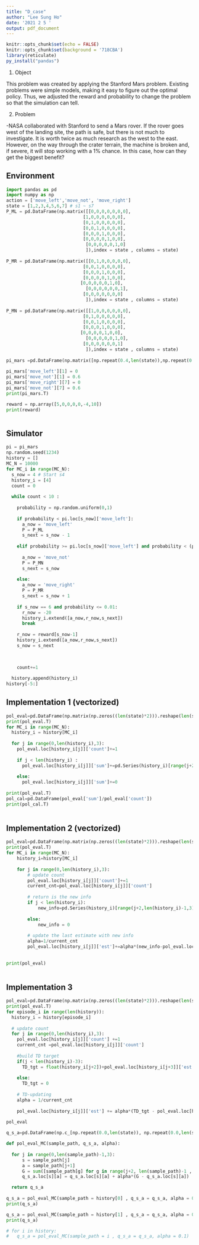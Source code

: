 ```yaml
---
title: "D_case"
author: "Lee Sung Ho"
date: '2021 2 5 '
output: pdf_document
---
```


```r
knitr::opts_chunk$set(echo = FALSE)
knitr::opts_chunk$set(background = '718CBA')
library(reticulate)
py_install("pandas")
```

1. Object

This problem was created by applying the Stanford Mars problem. Existing problems were simple models, making it easy to figure out the optimal policy. Thus, we adjusted the reward and probability to change the problem so that the simulation can tell.

\vspace{10pt}


2. Problem

-NASA collaborated with Stanford to send a Mars rover. If the rover goes west of the landing site, the path is safe, but there is not much to investigate. It is worth twice as much research as the west to the east. However, on the way through the crater terrain, the machine is broken and, if severe, it will stop working with a 1% chance. In this case, how can they get the biggest benefit?



\newpage
## Environment
```python
import pandas as pd
import numpy as np
action = ['move_left','move_not', 'move_right']
state = [1,2,3,4,5,6,7] # s1 ~ s7
P_ML = pd.DataFrame(np.matrix([[0,0,0,0,0,0,0],
                             [1,0,0,0,0,0,0],
                             [0,1,0,0,0,0,0],
                             [0,0,1,0,0,0,0],
                             [0,0,0,1,0,0,0],
                             [0,0,0,0,1,0,0],
                              [0,0,0,0,0,1,0]
                              ]),index = state , columns = state)
                              
P_MR = pd.DataFrame(np.matrix([[0,1,0,0,0,0,0],
                             [0,0,1,0,0,0,0],
                             [0,0,0,1,0,0,0],
                             [0,0,0,0,1,0,0],
                            [0,0,0,0,0,1,0],
                              [0,0,0,0,0,0,1],
                             [0,0,0,0,0,0,0]
                              ]),index = state , columns = state)    
                              
P_MN = pd.DataFrame(np.matrix([[1,0,0,0,0,0,0],
                             [0,1,0,0,0,0,0],
                             [0,0,1,0,0,0,0],
                             [0,0,0,1,0,0,0],
                            [0,0,0,0,1,0,0],
                              [0,0,0,0,0,1,0],
                             [0,0,0,0,0,0,1]
                              ]),index = state , columns = state)                                
                            
pi_mars =pd.DataFrame(np.matrix([np.repeat(0.4,len(state)),np.repeat(0.2,len(state)),np.repeat(0.4,len(state))]),index = action,columns = state).T
 
pi_mars['move_left'][1] = 0
pi_mars['move_not'][1] = 0.6
pi_mars['move_right'][7] = 0
pi_mars['move_not'][7] = 0.6
print(pi_mars.T)

reward = np.array([5,0,0,0,0,-4,10])
print(reward)



```
\newpage
## Simulator 

```python
pi = pi_mars
np.random.seed(1234)
history = []
MC_N = 10000
for MC_i in range(MC_N):
  s_now = 4 # Start s4
  history_i = [4]
  count = 0
  
  while count < 10 :
    
    probability = np.random.uniform(0,1)
    
    if probability < pi.loc[s_now]['move_left']:
      a_now = 'move_left'
      P = P_ML
      s_next = s_now - 1 
  
    elif probability >= pi.loc[s_now]['move_left'] and probability < (pi.loc[s_now]['move_left'] + pi.loc[s_now]['move_not']):
    
      a_now = 'move_not'
      P = P_MN
      s_next = s_now
      
    else:
      a_now = 'move_right'
      P = P_MR
      s_next = s_now + 1 
    
    if s_now == 6 and probability <= 0.01:
      r_now = -20
      history_i.extend([a_now,r_now,s_next])      
      break
    
    r_now = reward[s_now-1]
    history_i.extend([a_now,r_now,s_next])
    s_now = s_next
    

      
    count+=1
    
  history.append(history_i)  
history[-5:]
```
\newpage
## Implementation 1 (vectorized)

```python
pol_eval=pd.DataFrame(np.matrix(np.zeros((len(state)*2))).reshape(len(state),2), index=state, columns=['count','sum'])
print(pol_eval.T)
for MC_i in range(MC_N):
  history_i = history[MC_i]
  
  for j in range(0,len(history_i),3):
    pol_eval.loc[history_i[j]]['count']+=1
    
    if j < len(history_i) :
      pol_eval.loc[history_i[j]]['sum']+=pd.Series(history_i)[range(j+2,len(history_i)-1,3)].sum()
            
    else:
      pol_eval.loc[history_i[j]]['sum']+=0
            
print(pol_eval.T)
pol_cal=pd.DataFrame(pol_eval['sum']/pol_eval['count'])
print(pol_cal.T)
  
```

\newpage
## Implementation 2 (vectorized)

```python
pol_eval=pd.DataFrame(np.matrix(np.zeros((len(state)*2))).reshape(len(state),2), index=state, columns=['count','est'])
print(pol_eval.T)
for MC_i in range(MC_N):
    history_i=history[MC_i]
    
    for j in range(0,len(history_i),3):
        # update count
        pol_eval.loc[history_i[j]]['count']+=1
        current_cnt=pol_eval.loc[history_i[j]]['count']
        
        # return is the new info
        if j < len(history_i):
            new_info=pd.Series(history_i)[range(j+2,len(history_i)-1,3)].sum()
            
        else:
            new_info = 0
        
        # update the last estimate with new info    
        alpha=1/current_cnt
        pol_eval.loc[history_i[j]]['est']+=alpha*(new_info-pol_eval.loc[history_i[j]]['est'])
        
        
print(pol_eval)
  
```


\newpage
## Implementation 3 
```python
pol_eval=pd.DataFrame(np.matrix(np.zeros((len(state)*2))).reshape(len(state),2), index=state, columns=['count','est'])
print(pol_eval.T)
for episode_i in range(len(history)):
  history_i = history[episode_i]
  
  # update count
  for j in range(0,len(history_i),3):
    pol_eval.loc[history_i[j]]['count'] +=1
    current_cnt =pol_eval.loc[history_i[j]]['count']
    
    #build TD target
    if(j < len(history_i)-3):
      TD_tgt = float(history_i[j+2])+pol_eval.loc[history_i[j+3]]['est']
      
    else:
      TD_tgt = 0
      
    # TD-updating  
    alpha = 1/current_cnt
    
    pol_eval.loc[history_i[j]]['est'] += alpha*(TD_tgt - pol_eval.loc[history_i[j]]['est'])
  
pol_eval
```

\newpage

```python
q_s_a=pd.DataFrame(np.c_[np.repeat(0.0,len(state)), np.repeat(0.0,len(state)), np.repeat(0.0,len(state)) ], index=state, columns=['move_left','move_not', 'move_right'])

def pol_eval_MC(sample_path, q_s_a, alpha):
  
  for j in range(0,len(sample_path)-1,3):
      s = sample_path[j]
      a = sample_path[j+1]
      G = sum([sample_path[g] for g in range(j+2, len(sample_path)-1 , 3)])
      q_s_a.loc[s][a] = q_s_a.loc[s][a] + alpha*(G - q_s_a.loc[s][a])

  return q_s_a    
  
q_s_a = pol_eval_MC(sample_path = history[0] , q_s_a = q_s_a, alpha = 0.1)
print(q_s_a)

q_s_a = pol_eval_MC(sample_path = history[1] , q_s_a = q_s_a, alpha = 0.1)
print(q_s_a)

# for i in history:
#   q_s_a = pol_eval_MC(sample_path = i , q_s_a = q_s_a, alpha = 0.1)



```
